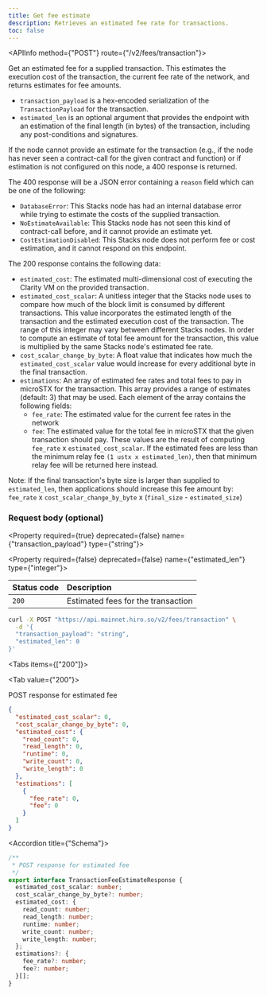 ```yaml
---
title: Get fee estimate
description: Retrieves an estimated fee rate for transactions.
toc: false
---
```




<Root>

<API>

<APIInfo method={"POST"} route={"/v2/fees/transaction"}>

Get an estimated fee for a supplied transaction.  This
estimates the execution cost of the transaction, the current
fee rate of the network, and returns estimates for fee
amounts.
* `transaction_payload` is a hex-encoded serialization of
  the `TransactionPayload` for the transaction.
* `estimated_len` is an optional argument that provides the
  endpoint with an estimation of the final length (in bytes)
  of the transaction, including any post-conditions and
  signatures.

If the node cannot provide an estimate for the transaction
(e.g., if the node has never seen a contract-call for the
given contract and function) or if estimation is not
configured on this node, a 400 response is returned.

The 400 response will be a JSON error containing a `reason`
field which can be one of the following:
* `DatabaseError`: This Stacks node has had an internal
  database error while trying to estimate the costs of the
  supplied transaction.
* `NoEstimateAvailable`: This Stacks node has not seen this
  kind of contract-call before, and it cannot provide an
  estimate yet.
* `CostEstimationDisabled`: This Stacks node does not perform
  fee or cost estimation, and it cannot respond on this
  endpoint.

The 200 response contains the following data:
* `estimated_cost`: The estimated multi-dimensional cost of
  executing the Clarity VM on the provided transaction.
* `estimated_cost_scalar`: A unitless integer that the Stacks
  node uses to compare how much of the block limit is consumed
  by different transactions. This value incorporates the
  estimated length of the transaction and the estimated
  execution cost of the transaction. The range of this integer
  may vary between different Stacks nodes. In order to compute
  an estimate of total fee amount for the transaction, this
  value is multiplied by the same Stacks node's estimated fee
  rate.
* `cost_scalar_change_by_byte`: A float value that indicates how
  much the `estimated_cost_scalar` value would increase for every
  additional byte in the final transaction.
* `estimations`: An array of estimated fee rates and total fees to
  pay in microSTX for the transaction. This array provides a range of
  estimates (default: 3) that may be used. Each element of the array
  contains the following fields:
    * `fee_rate`: The estimated value for the current fee
      rates in the network
    * `fee`: The estimated value for the total fee in
      microSTX that the given transaction should pay. These
      values are the result of computing
      `fee_rate` x `estimated_cost_scalar`.
      If the estimated fees are less than the minimum relay
      fee `(1 ustx x estimated_len)`, then that minimum relay
      fee will be returned here instead.

Note: If the final transaction's byte size is larger than
supplied to `estimated_len`, then applications should increase
this fee amount by:
  `fee_rate` x `cost_scalar_change_by_byte` x (`final_size` - `estimated_size`)


### Request body (optional)

<Property required={true} deprecated={false} name={"transaction_payload"} type={"string"}>



</Property>

<Property required={false} deprecated={false} name={"estimated_len"} type={"integer"}>


</Property>

| Status code | Description |
| :--------- | :---------- |
| `200` | Estimated fees for the transaction |

</APIInfo>

<APIExample>

```bash title="Terminal"
curl -X POST "https://api.mainnet.hiro.so/v2/fees/transaction" \
  -d '{
  "transaction_payload": "string",
  "estimated_len": 0
}'
```

<Tabs items={["200"]}>

<Tab value={"200"}>

POST response for estimated fee

```json title="Example response"
{
  "estimated_cost_scalar": 0,
  "cost_scalar_change_by_byte": 0,
  "estimated_cost": {
    "read_count": 0,
    "read_length": 0,
    "runtime": 0,
    "write_count": 0,
    "write_length": 0
  },
  "estimations": [
    {
      "fee_rate": 0,
      "fee": 0
    }
  ]
}
```

<Accordions>

<Accordion title={"Schema"}>

```ts
/**
 * POST response for estimated fee
 */
export interface TransactionFeeEstimateResponse {
  estimated_cost_scalar: number;
  cost_scalar_change_by_byte?: number;
  estimated_cost: {
    read_count: number;
    read_length: number;
    runtime: number;
    write_count: number;
    write_length: number;
  };
  estimations?: {
    fee_rate?: number;
    fee?: number;
  }[];
}

```

</Accordion>

</Accordions>

</Tab>

</Tabs>

</APIExample>

</API>

</Root>
